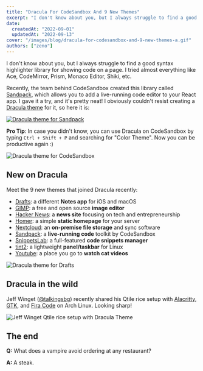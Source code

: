 ```yaml
---
title: "Dracula For CodeSandbox And 9 New Themes"
excerpt: "I don't know about you, but I always struggle to find a good syntax highlighter library for showing code on a page."
date:
  createdAt: "2022-09-01"
  updatedAt: "2022-09-13"
cover: "/images/blog/dracula-for-codesandbox-and-9-new-themes-a.gif"
authors: ["zeno"]
---
```


I don't know about you, but I always struggle to find a good syntax highlighter library for showing code on a page. I tried almost everything like Ace, CodeMirror, Prism, Monaco Editor, Shiki, etc.

Recently, the team behind CodeSandbox created this library called [Sandpack](https://sandpack.codesandbox.io), which allows you to add a live-running code editor to your React app. I gave it a try, and it's pretty neat! I obviously couldn't resist creating a [Dracula theme](https://sandpack.codesandbox.io/docs/getting-started/themes#all-themes) for it, so here it is:

[![Dracula theme for Sandpack](/images/blog/dracula-for-codesandbox-and-9-new-themes-a.gif)](https://twitter.com/codesandbox/status/1560292224868433920)

**Pro Tip**: In case you didn't know, you can use Dracula on CodeSandbox by typing `Ctrl + Shift + P` and searching for "Color Theme". Now you can be productive again :)

![Dracula theme for CodeSandbox](/images/blog/dracula-for-codesandbox-and-9-new-themes-a.png)

## New on Dracula

Meet the 9 new themes that joined Dracula recently:

- [Drafts](/drafts): a different **Notes app** for iOS and macOS
- [GIMP](/gimp): a free and open source **image editor**
- [Hacker News](/hacker-news): a **news site** focusing on tech and entrepreneurship
- [Homer](/homer): a simple **static homepage** for your server
- [Nextcloud](/nextcloud): an **on-premise file storage** and sync software
- [Sandpack](/sandpack): a **live-running code** toolkit by CodeSandbox
- [SnippetsLab](/snippetslab): a full-featured **code snippets manager**
- [tint2](/tint2): a lightweight **panel/taskbar** for Linux
- [Youtube](/youtube): a place you go to **watch cat videos**

![Dracula theme for Drafts](/images/blog/dracula-for-codesandbox-and-9-new-themes-b.png)

## Dracula in the wild

Jeff Winget ([@talkingsbg](https://twitter.com/talkingsbg/status/1559409713716117504/photo/1)) recently shared his Qtile rice setup with [Alacritty](/alacritty), [GTK](/gtk), and [Fira Code](https://github.com/tonsky/FiraCode) on Arch Linux. Looking sharp!

![Jeff Winget Qtile rice setup with Dracula Theme](/images/blog/dracula-for-codesandbox-and-9-new-themes-c.png)

## The end

**Q:** What does a vampire avoid ordering at any restaurant?

**A:** A steak.
